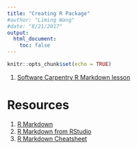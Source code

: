 ```yaml
---
title: "Creating R Package"
#author: "Liming Wang"
#date: "8/21/2017"
output: 
  html_document:
    toc: false
---
```


```r
knitr::opts_chunk$set(echo = TRUE)
```

1. [Software Carpentry R Markdown lesson](http://swcarpentry.github.io/r-novice-gapminder/15-knitr-markdown/)

# Resources
1. [R Markdown](http://r4ds.had.co.nz/r-markdown.html)
1. [R Markdown from RStudio](http://rmarkdown.rstudio.com/lesson-1.html)
1. [R Markdown Cheatsheet](https://www.rstudio.com/wp-content/uploads/2015/02/rmarkdown-cheatsheet.pdf)